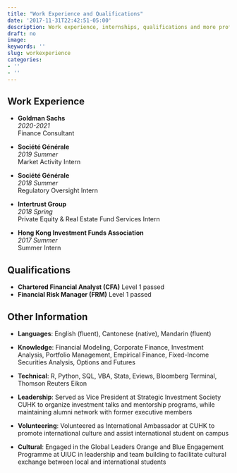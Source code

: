 ```yaml
---
title: "Work Experience and Qualifications"
date: '2017-11-31T22:42:51-05:00'
description: Work experience, internships, qualifications and more professional qualifactions
draft: no
image: 
keywords: ''
slug: workexperience
categories:
- ''
- ''
---
```


## Work Experience

-   **Goldman Sachs**  
*2020-2021*  
Finance Consultant  

-  **Société Générale**  
*2019 Summer*  
Market Activity Intern

-  **Société Générale**  
*2018 Summer*  
Regulatory Oversight Intern

-  **Intertrust Group**  
*2018 Spring*  
Private Equity & Real Estate Fund Services Intern

-  **Hong Kong Investment Funds Association**  
*2017 Summer*  
Summer Intern


## Qualifications
-   **Chartered Financial Analyst (CFA)** Level 1 passed
-   **Financial Risk Manager (FRM)** Level 1 passed

## Other Information

-   **Languages**: English (fluent), Cantonese (native), Mandarin (fluent)  

-   **Knowledge**: Financial Modeling, Corporate Finance, Investment Analysis, Portfolio Management, Empirical Finance, Fixed-Income Securities Analysis, Options and Futures  

-   **Technical**: R, Python, SQL, VBA, Stata, Eviews, Bloomberg Terminal, Thomson Reuters Eikon  

-   **Leadership**: Served as Vice President at Strategic Investment Society CUHK to organize investment talks and mentorship programs, while maintaining alumni network with former executive members  

-   **Volunteering**: Volunteered as International Ambassador at CUHK to promote international culture and assist international student on campus  

-   **Cultural**: Engaged in the Global Leaders Orange and Blue Engagement Programme at UIUC in leadership and team building to facilitate cultural exchange between local and international students


